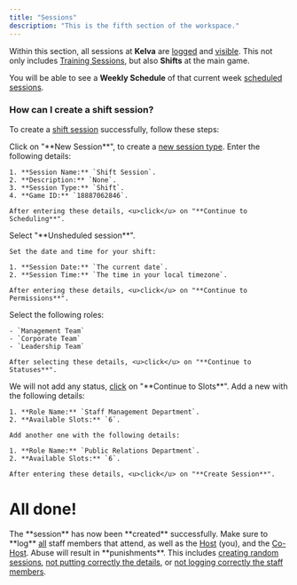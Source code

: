 ```yaml
---
title: "Sessions"
description: "This is the fifth section of the workspace."
---
```


Within this section, all sessions at **Kelva** are <u>logged</u> and <u>visible</u>. This not only includes <u>Training Sessions</u>, but also **Shifts** at the main game.

You will be able to see a **Weekly Schedule** of that current week <u>scheduled sessions</u>.

### How can I create a shift session?

To create a <u>shift session</u> successfully, follow these steps:

<Steps>
  <Step title="Creating the Session" icon="circle-plus">
    Click on "**New Session**", to create a <u>new session type</u>.
  </Step>
  <Step title="Basic Information" icon="circle-info">
    Enter the following details:

    1. **Session Name:** `Shift Session`.
    2. **Description:** `None`.
    3. **Session Type:** `Shift`.
    4. **Game ID:** `18887062846`.

    After entering these details, <u>click</u> on "**Continue to Scheduling**".
  </Step>
  <Step title="Sheduling" icon="timer">
    Select "**Unsheduled session**".

    Set the date and time for your shift:

    1. **Session Date:** `The current date`.
    2. **Session Time:** `The time in your local timezone`.

    After entering these details, <u>click</u> on "**Continue to Permissions**".
  </Step>
  <Step title="Permissions" icon="users">
    Select the following roles:

    - `Management Team`
    - `Corporate Team`
    - `Leadership Team`

    After selecting these details, <u>click</u> on "**Continue to Statuses**".
  </Step>
  <Step title="Statuses" icon="square-list">
    We will not add any status, <u>click</u> on "**Continue to Slots**".
  </Step>
  <Step title="Slots" icon="calendar-pen">
    Add a new with the following details:

    1. **Role Name:** `Staff Management Department`.
    2. **Available Slots:** `6`.

    Add another one with the following details:

    1. **Role Name:** `Public Relations Department`.
    2. **Available Slots:** `6`.

    After entering these details, <u>click</u> on "**Create Session**".
  </Step>
</Steps>

# All done!

<Card title="Logging" icon="pencil">
  The **session** has now been **created** successfully. Make sure to **log** <u>all</u> staff members that attend, as well as the <u>Host</u> (you), and the <u>Co-Host</u>.
</Card>

<Danger>
  Abuse will result in **punishments**. This includes <u>creating random sessions</u>, <u>not putting correctly the details</u>, or <u>not logging correctly the staff members</u>.
</Danger>